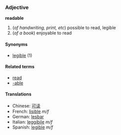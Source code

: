 ===Adjective===
'''readable'''

#(''of handwriting, print, etc'') possible to read, legible
#(''of a book'') enjoyable to read

====Synonyms====
*[[legible]] (1)

====Related terms====
*[[read]]
*[[-able]]

====Translations====
*Chinese: [[可读]]
*French: [[lisible]] ''m/f''
*German: [[lesbar]]
*Italian: [[leggibile]] ''m/f''
*Spanish: [[legible]] ''m/f''
